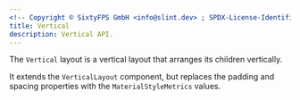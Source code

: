 ```yaml
---
<!-- Copyright © SixtyFPS GmbH <info@slint.dev> ; SPDX-License-Identifier: MIT -->
title: Vertical
description: Vertical API.
---
```




The `Vertical` layout is a vertical layout that arranges its children vertically.

It extends the `VerticalLayout` component, but replaces the padding and spacing properties with the `MaterialStyleMetrics` values.
